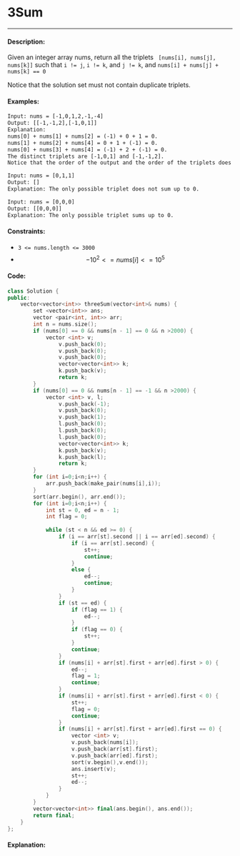 # 3Sum

-----

#### Description: 

Given an integer array nums, return all the triplets ``` [nums[i], nums[j], nums[k]]``` such that ```i != j```, ```i != k```, and ```j != k```, and ```nums[i] + nums[j] + nums[k] == 0```

Notice that the solution set must not contain duplicate triplets.

#### Examples:

```txt
Input: nums = [-1,0,1,2,-1,-4]
Output: [[-1,-1,2],[-1,0,1]]
Explanation: 
nums[0] + nums[1] + nums[2] = (-1) + 0 + 1 = 0.
nums[1] + nums[2] + nums[4] = 0 + 1 + (-1) = 0.
nums[0] + nums[3] + nums[4] = (-1) + 2 + (-1) = 0.
The distinct triplets are [-1,0,1] and [-1,-1,2].
Notice that the order of the output and the order of the triplets does not matter.
```

```txt
Input: nums = [0,1,1]
Output: []
Explanation: The only possible triplet does not sum up to 0.
```
```txt
Input: nums = [0,0,0]
Output: [[0,0,0]]
Explanation: The only possible triplet sums up to 0.
```

#### Constraints: 

 - ```3 <= nums.length <= 3000```
 - $$-10^2 <= nums[i] <= 10^5$$

#### Code: 

```cpp
class Solution {
public:
    vector<vector<int>> threeSum(vector<int>& nums) {
        set <vector<int>> ans;
        vector <pair<int, int>> arr;
        int n = nums.size();
        if (nums[0] == 0 && nums[n - 1] == 0 && n >2000) {
            vector <int> v;
                v.push_back(0);
                v.push_back(0);
                v.push_back(0);
                vector<vector<int>> k;
                k.push_back(v);
                return k;
        }
        if (nums[0] == 0 && nums[n - 1] == -1 && n >2000) {
            vector <int> v, l;
                v.push_back(-1);
                v.push_back(0);
                v.push_back(1);
                l.push_back(0);
                l.push_back(0);
                l.push_back(0);
                vector<vector<int>> k;
                k.push_back(v);
                k.push_back(l);
                return k;
        }
        for (int i=0;i<n;i++) {
            arr.push_back(make_pair(nums[i],i));
        }
        sort(arr.begin(), arr.end());
        for (int i=0;i<n;i++) {
            int st = 0, ed = n - 1;
            int flag = 0;
            
            while (st < n && ed >= 0) {
                if (i == arr[st].second || i == arr[ed].second) {
                    if (i == arr[st].second) {
                        st++;
                        continue;
                    }
                    else {
                        ed--;
                        continue;
                    }
                }
                if (st == ed) {
                    if (flag == 1) {
                        ed--;
                    }
                    if (flag == 0) {
                        st++;
                    }
                    continue;
                }
                if (nums[i] + arr[st].first + arr[ed].first > 0) {
                    ed--;
                    flag = 1;
                    continue;
                }
                if (nums[i] + arr[st].first + arr[ed].first < 0) {
                    st++;
                    flag = 0;
                    continue;
                }
                if (nums[i] + arr[st].first + arr[ed].first == 0) {
                    vector <int> v;
                    v.push_back(nums[i]);
                    v.push_back(arr[st].first);
                    v.push_back(arr[ed].first);
                    sort(v.begin(),v.end());
                    ans.insert(v);
                    st++;
                    ed--;
                }
            }
        }
        vector<vector<int>> final(ans.begin(), ans.end());
        return final;
    }
};
```

#### Explanation:
